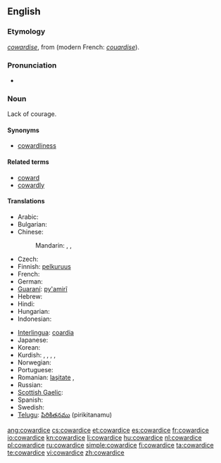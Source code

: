 {{wikipedia}}
==English==

===Etymology===
{{etyl|enm}} ''[[cowardise]]'', from {{etyl|xno}} {{term|cuardise|lang=xno}} (modern French: ''[[couardise]]'').

===Pronunciation===
* {{IPA|/kaʊʍɜrdɪs/}}

===Noun===
{{en-noun|s|-}}

Lack of courage.

====Synonyms====
* [[cowardliness]]

====Related terms====
* [[coward]]
* [[cowardly]]

====Translations====
{{trans-top|the lack of courage}}
* Arabic: {{t|ar|جبانة|f|tr=jabaana}}
* Bulgarian: {{t|bg|страхливост}}
* Chinese:
*: Mandarin: {{t|cmn|膽怯|sc=Hani}}, {{t|cmn|胆怯|tr=dǎnqiè|sc=Hani}}, {{t|cmn|怯懦|tr=qiènuò|sc=Hani}}
* Czech: {{t-|cs|zbabělost|f}}
* Finnish: [[pelkuruus]]
* French: {{t+|fr|lâcheté|f}}
* German: {{t+|de|Feigheit|f}}
* [[Guaraní]]: [[py'amirĩ]]
* Hebrew: {{t|he|פחדנות|f|tr=pakhdanut}}
* Hindi: {{t|hi|कायरता|tr=kāyartā|xs=Hindi}}
* Hungarian: {{t+|hu|gyávaság}}
* Indonesian: {{t|id|kepengecutan|xs=Indonesian}}
{{trans-mid}}
* [[Interlingua]]: [[coardia]]
* Japanese: {{t|ja|憶病|tr=おくびょう, okubyō}}
* Korean: {{t|ko|비겁|tr=bi geop|sc=Hang}}
* Kurdish: {{t+|ku|newêrekî}}, {{t+|ku|tirsokî}}, {{t+|ku|tirsonekî}}, {{t+|ku|bêcesaretî}}, {{t+|ku|bêcuretî}}
* Norwegian: {{t|no|feighet|m}}
* Portuguese: {{t+|pt|covardia|f}}
* Romanian: [[laşitate]] {{f}}, {{t+|ro|poltronerie|f}}
* Russian: {{t+|ru|трусость|f|tr=trúsost'}}
* [[Scottish Gaelic]]: {{t-|gd|cladhaireachd|f|xs=Scottish Gaelic}}
* Spanish: {{t-|es|cobardía|f}}
* Swedish: {{t|sv|feghet|c}}
* [[Telugu]]: [[పిరికితనము]] (pirikitanamu)
{{trans-bottom}}

[[ang:cowardice]]
[[cs:cowardice]]
[[et:cowardice]]
[[es:cowardice]]
[[fr:cowardice]]
[[io:cowardice]]
[[kn:cowardice]]
[[li:cowardice]]
[[hu:cowardice]]
[[nl:cowardice]]
[[pl:cowardice]]
[[ru:cowardice]]
[[simple:cowardice]]
[[fi:cowardice]]
[[ta:cowardice]]
[[te:cowardice]]
[[vi:cowardice]]
[[zh:cowardice]]